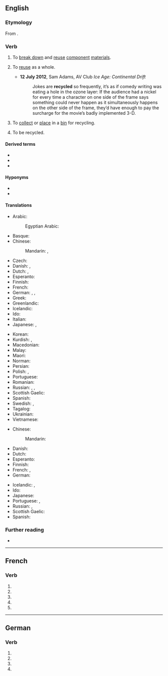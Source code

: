 {{also|recyclé}}

==English==

===Etymology===
From {{prefix|en|re|cycle}}.

===Verb===
{{en-verb|recycl}}

# {{lb|en|transitive}} To [[break down]] and [[reuse]] [[component]] [[material]]s.
#: {{ux|en|Both paper and plastic can be '''recycled'''.}}
# {{lb|en|transitive}} To [[reuse]] as a whole.
#* '''12 July 2012''', Sam Adams, AV Club ''Ice Age: Continental Drift''
#*: Jokes are '''recycled''' so frequently, it’s as if comedy writing was eating a hole in the ozone layer: If the audience had a nickel for every time a character on one side of the frame says something could never happen as it simultaneously happens on the other side of the frame, they’d have enough to pay the surcharge for the movie’s badly implemented 3-D.
# {{lb|en|transitive}} To [[collect]] or [[place]] in a [[bin]] for recycling.
# {{lb|en|intransitive|ergative}} To be recycled.
#: {{ux|en|Sulfur '''recycles''' in the sulfur cycle.}}

====Derived terms====
* {{l|en|recyclable}}
* {{l|en|recyclability}}
* {{l|en|recycle bin}}

====Hyponyms====
* {{l|en|downcycle}}
* {{l|en|upcycle}}

====Translations====
{{trans-top|to break down and reuse component materials}}
* Arabic: {{t|ar|إعادة تدوير|f|tr=iʻādat tadwīr}}
*: Egyptian Arabic: {{t-|arz|ريسايكل|m|tr=risaykel}}
* Basque: {{t|eu|birziklatu}}
* Chinese:
*: Mandarin: {{t|cmn|循環再造|sc=Hani}}, {{t|cmn|循环再造|tr=xúnhuán zàizào|sc=Hani}}
* Czech: {{t+|cs|recyklovat}}
* Danish: {{t|da|genbruge}}, {{t|da|genanvende}}
* Dutch: {{t+|nl|recycleren}}, {{t+|nl|hergebruiken}}
* Esperanto: {{t|eo|recikligi}}
* Finnish: {{t+|fi|kierrättää}}
* French: {{t+|fr|recycler}}
* German: {{t+|de|wiederverwerten}}, {{t+|de|recyceln}}, {{t+|de|recyclen}}
* Greek: {{t+|el|ανακυκλώνω}}
* Greenlandic: {{t|kl|atoqqippaa}}
* Icelandic: {{t|is|endurvinna}}
* Ido: {{t+|io|ricikligar}}
* Italian: {{t+|it|riciclare}}
* Japanese: {{t+|ja|再生|tr=さいせいする, saisei suru|alt=再生する|sc=Jpan}}, {{t+|ja|リサイクル|tr=risaikuru suru|alt=リサイクルする|sc=Jpan}}
{{trans-mid}}
* Korean: {{t|ko|재활용하다}}
* Kurdish: {{t+|ku|veçerxandin|sc=ku-Arab}}, {{t|ku|veçerxîn|sc=ku-Arab}}
* Macedonian: {{t|mk|рециклира|tr=reciklíra}}
* Malay: {{t|ms|kitar semula}}
* Maori: {{t|mi|hangarua}}
* Norman: {{t|nrf|r'cyclier}}
* Persian: {{t|fa|بازیافت کردن|tr=bâzyâft kardan|sc=fa-Arab}}
* Polish: {{t+|pl|przetwarzać|impf}}, {{t+|pl|przetworzyć|pf}}
* Portuguese: {{t|pt|reciclar}}
* Romanian: {{t+|ro|recicla}}
* Russian: {{t+|ru|рециркули́ровать|impf|pf}}, {{t+|ru|перераба́тывать|impf}}, {{t+|ru|перерабо́тать|pf}}
* Scottish Gaelic: {{t|gd|ath-chuairtich}}
* Spanish: {{t+|es|reciclar}}
* Swedish: {{t+|sv|återvinna}}, {{t+|sv|återanvända}}
* Tagalog: {{t|tl|paliikot}}
* Ukrainian: {{t|uk|переробля́ти|impf|sc=Cyrl}}
* Vietnamese: {{t|vi|tái chế}}
{{trans-bottom}}

{{trans-top|to reuse as a whole}}
* Chinese:
*: Mandarin: {{t+|cmn|再利用|tr=zaìlìyòng|sc=Hani}}
* Danish: {{t|da|genbruge}}
* Dutch: {{t|nl|herbruiken}}
* Esperanto: {{t|eo|reuzi}}
* Finnish: {{t+|fi|kierrättää}}
* French: {{t+|fr|recycler}}, {{t+|fr|réutiliser}}
* German: {{t+|de|wiederverwerten}}
{{trans-mid}}
* Icelandic: {{t|is|endurnota}}, {{t|is|endurnýta}}
* Ido: {{t|io|reciklar}}
* Japanese: {{t|ja|再利用|tr=さいりようする, sairiyō suru|alt=再利用する|sc=Jpan}}
* Portuguese: {{t|pt|reciclar}}, {{t+|pt|reusar}}
* Russian: {{t|ru|[[повто́рно]] [[испо́льзовать]]|impf|pf}}, {{t+|ru|рециркули́ровать|impf|pf}}
* Scottish Gaelic: {{t|gd|ath-chuairtich}}
* Spanish: {{t+|es|reusar}}
{{trans-bottom}}

===Further reading===
* {{pedia|recycling}}

----

==French==

===Verb===
{{fr-verb-form}}

# {{inflection of|recycler||1|s|pres|indc|lang=fr}}
# {{inflection of|recycler||3|s|pres|indc|lang=fr}}
# {{inflection of|recycler||1|s|pres|subj|lang=fr}}
# {{inflection of|recycler||1|s|pres|subj|lang=fr}}
# {{inflection of|recycler||2|s|impr|lang=fr}}

----

==German==

===Verb===
{{head|de|verb form}}

# {{de-verb form of|recyceln|1|s|g}}
# {{de-verb form of|recyceln|1|s|k1}}
# {{de-verb form of|recyceln|3|s|k1}}
# {{de-verb form of|recyceln|i|s}}